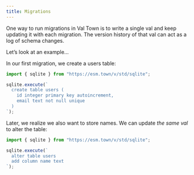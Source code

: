 ```yaml
---
title: Migrations
---
```


One way to run migrations in Val Town is to write a single val and keep
updating it with each migration. The version history of that val can act as a log of schema changes.

Let’s look at an example…

In our first migration, we create a users table:

```ts
import { sqlite } from "https://esm.town/v/std/sqlite";

sqlite.execute(`
  create table users (
    id integer primary key autoincrement,
    email text not null unique
  )
`);
```

Later, we realize we also want to store names. We can update _the same val_ to alter
the table:

```ts
import { sqlite } from "https://esm.town/v/std/sqlite";

sqlite.execute(`
  alter table users
  add column name text
`);
```

